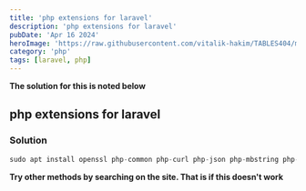 ```yaml
---
title: 'php extensions for laravel'
description: 'php extensions for laravel'
pubDate: 'Apr 16 2024'
heroImage: 'https://raw.githubusercontent.com/vitalik-hakim/TABLES404/main/error_b/php.png'
category: 'php'
tags: [laravel, php]
---
```


**The solution for this is noted below**

## php extensions for laravel

### Solution

```php
sudo apt install openssl php-common php-curl php-json php-mbstring php-mysql php-xml php-zip
```

**Try other methods by searching on the site. That is if this doesn't work**
